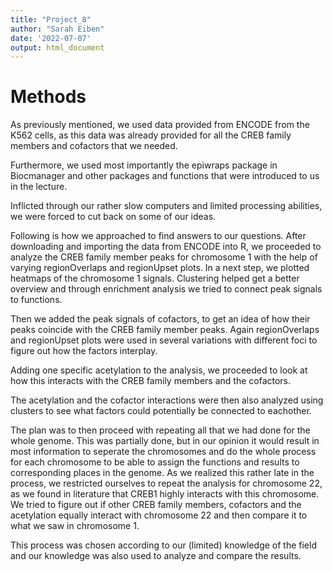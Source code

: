 ---
title: "Project_8"
author: "Sarah Eiben"
date: '2022-07-07'
output: html_document
---

# Methods

As previously mentioned, we used data provided from ENCODE from the K562 cells, as this data was already provided for all the CREB family members and cofactors that we needed.

Furthermore, we used most importantly the epiwraps package in Biocmanager and other packages and functions that were introduced to us in the lecture.

Inflicted through our rather slow computers and limited processing abilities, we were forced to cut back on some of our ideas.

Following is how we approached to find answers to our questions.
After downloading and importing the data from ENCODE into R, we proceeded to analyze the CREB family member peaks for chromosome 1 with the help of varying regionOverlaps and regionUpset plots. In a next step, we plotted heatmaps of the chromosome 1 signals. Clustering helped get a better overview and through enrichment analysis we tried to connect peak signals to functions.

Then we added the peak signals of cofactors, to get an idea of how their peaks coincide with the CREB family member peaks. Again regionOverlaps and regionUpset plots were used in several variations with different foci to figure out how the factors interplay.

Adding one specific acetylation to the analysis, we proceeded to look at how this interacts with the CREB family members and the cofactors.

The acetylation and the cofactor interactions were then also analyzed using clusters to see what factors could potentially be connected to eachother.

The plan was to then proceed with repeating all that we had done for the whole genome. This was partially done, but in our opinion it would result in most information to seperate the chromosomes and do the whole process for each chromosome to be able to assign the functions and results to corresponding places in the genome. As we realized this rather late in the process, we restricted ourselves to repeat the analysis for chromosome 22, as we found in literature that CREB1 highly interacts with this chromosome. We tried to figure out if other CREB family members, cofactors and the acetylation equally interact with chromosome 22 and then compare it to what we saw in chromosome 1.

This process was chosen according to our (limited) knowledge of the field and our knowledge was also used to analyze and compare the results.
